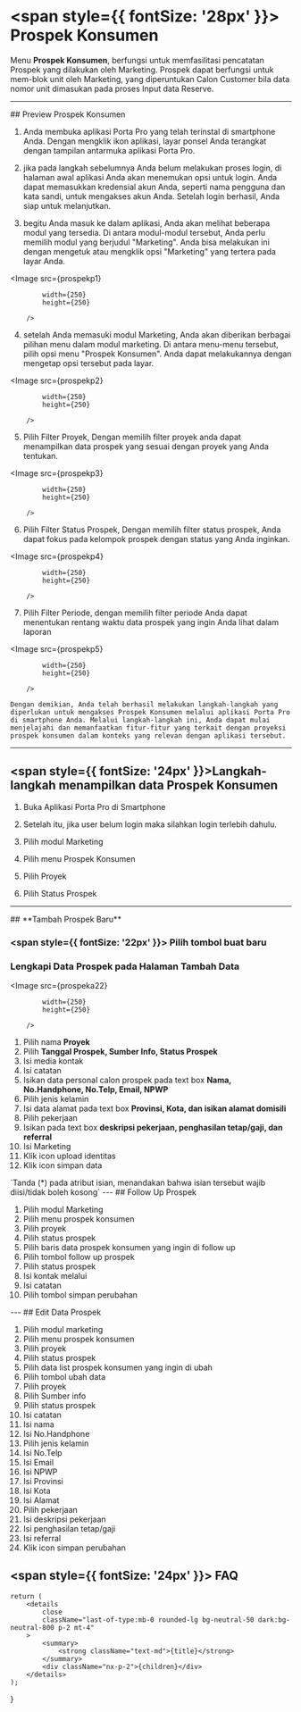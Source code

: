 


#  <span style={{ fontSize: '28px' }}> Prospek Konsumen </span>

Menu **Prospek Konsumen**, berfungsi untuk memfasilitasi pencatatan Prospek yang dilakukan oleh Marketing. Prospek dapat berfungsi untuk mem-blok unit oleh Marketing, yang diperuntukan Calon Customer bila data nomor unit dimasukan pada proses Input data Reserve.

---
<Steps>
##  <span style={{ fontSize: '24px' }}> Preview Prospek Konsumen </span>

1. Anda membuka aplikasi Porta Pro yang telah terinstal di smartphone Anda. Dengan mengklik ikon aplikasi, layar ponsel Anda terangkat dengan tampilan antarmuka aplikasi Porta Pro.

2. jika pada langkah sebelumnya Anda belum melakukan proses login, di halaman awal aplikasi Anda akan menemukan opsi untuk login. Anda dapat memasukkan kredensial akun Anda, seperti nama pengguna dan kata sandi, untuk mengakses akun Anda. Setelah login berhasil, Anda siap untuk melanjutkan.

3. begitu Anda masuk ke dalam aplikasi, Anda akan melihat beberapa modul yang tersedia. Di antara modul-modul tersebut, Anda perlu memilih modul yang berjudul "Marketing". Anda bisa melakukan ini dengan mengetuk atau mengklik opsi "Marketing" yang tertera pada layar Anda.
 
 <Image
            src={prospekp1}
            
            width={250}
            height={250}
                
        />

4. setelah Anda memasuki modul Marketing, Anda akan diberikan berbagai pilihan menu dalam modul marketing. Di antara menu-menu tersebut, pilih opsi menu "Prospek Konsumen". Anda dapat melakukannya dengan mengetap opsi tersebut pada layar.

<Image
            src={prospekp2}
            
            width={250}
            height={250}
                
        />

5. Pilih Filter Proyek, Dengan memilih filter proyek anda dapat menampilkan data prospek yang sesuai dengan proyek yang Anda tentukan.

<Image
            src={prospekp3}
            
            width={250}
            height={250}
                
        />

6. Pilih Filter Status Prospek, Dengan memilih filter status prospek, Anda dapat fokus pada kelompok prospek dengan status yang Anda inginkan.

<Image
            src={prospekp4}
            
            width={250}
            height={250}
                
        />

7. Pilih Filter Periode, dengan memilih filter periode Anda dapat menentukan rentang waktu data prospek yang ingin Anda lihat dalam laporan        

<Image
            src={prospekp5}
            
            width={250}
            height={250}
                
        />

`Dengan demikian, Anda telah berhasil melakukan langkah-langkah yang diperlukan untuk mengakses Prospek Konsumen melalui aplikasi Porta Pro di smartphone Anda. Melalui langkah-langkah ini, Anda dapat mulai menjelajahi dan memanfaatkan fitur-fitur yang terkait dengan proyeksi prospek konsumen dalam konteks yang relevan dengan aplikasi tersebut.`






</Steps>

---

## <span style={{ fontSize: '24px' }}>**Langkah-langkah menampilkan data Prospek Konsumen**</span>

1. Buka Aplikasi Porta Pro di Smartphone

2. Setelah itu, jika user belum login maka silahkan login terlebih dahulu.

3. Pilih modul Marketing

4. Pilih menu Prospek Konsumen

5. Pilih Proyek

6. Pilih Status Prospek

---
<Steps>
## <span style={{ fontSize: '24px' }}> **Tambah Prospek Baru** </span>

### <span style={{ fontSize: '22px' }}>  Pilih tombol buat baru </span>

### Lengkapi Data Prospek pada Halaman Tambah Data

 <Image
            src={prospeka22}
            
            width={250}
            height={250}
                
        />

1. Pilih nama **Proyek**
2. Pilih **Tanggal Prospek, Sumber Info, Status Prospek** 
3. Isi media kontak
4. Isi catatan 
5. Isikan data personal calon prospek pada text box **Nama, No.Handphone, No.Telp, Email, NPWP**
6. Pilih jenis kelamin
7. Isi data alamat pada text box **Provinsi, Kota, dan isikan alamat domisili**  
8. Pilih pekerjaan
9. Isikan pada text box **deskripsi pekerjaan, penghasilan tetap/gaji, dan referral** 
10. Isi Marketing
11. Klik icon upload identitas 
12. Klik icon simpan data

<Callout type="info" emoji="ℹ️">
    `Tanda (*) pada atribut isian, menandakan bahwa isian tersebut wajib diisi/tidak boleh kosong`
</Callout>

</Steps>
---
<Steps>
## <span style={{ fontSize: '24px' }}> Follow Up Prospek </span>

1. Pilih modul Marketing
2. Pilih menu prospek konsumen
3. Pilih proyek
4. Pilih status prospek
5. Pilih baris data prospek konsumen yang ingin di follow up 
6. Pilih tombol follow up prospek
7. Pilih status prospek
8. Isi kontak melalui
9. Isi catatan
10. Pilih tombol simpan perubahan
</Steps>
---
<Steps>
## <span style={{ fontSize: '24px' }}> Edit Data Prospek </span>

1. Pilih modul marketing
2. Pilih menu prospek konsumen
3. Pilih proyek
4. Pilih status prospek
5. Pilih data list prospek konsumen yang ingin di ubah
6. Pilih tombol ubah data
7. Pilih proyek
8. Pilih Sumber info
9. Pilih status prospek
10. Isi catatan
11. Isi nama
12. Isi No.Handphone
13. Pilih jenis kelamin 
14. Isi No.Telp
15. Isi Email
16. Isi NPWP
17. Isi Provinsi
18. Isi Kota
19. Isi Alamat
20. Pilih pekerjaan
21. Isi deskripsi pekerjaan
22. Isi penghasilan tetap/gaji
23. Isi referral
24. Klik icon simpan perubahan
</Steps>

##  <span style={{ fontSize: '24px' }}> FAQ </span>

    return (
        <details
            close
            className="last-of-type:mb-0 rounded-lg bg-neutral-50 dark:bg-neutral-800 p-2 mt-4"
        >
            <summary>
                <strong className="text-md">{title}</strong>
            </summary>
            <div className="nx-p-2">{children}</div>
        </details>
    );
}

<FAQBox title="">
  
</FAQBox>

